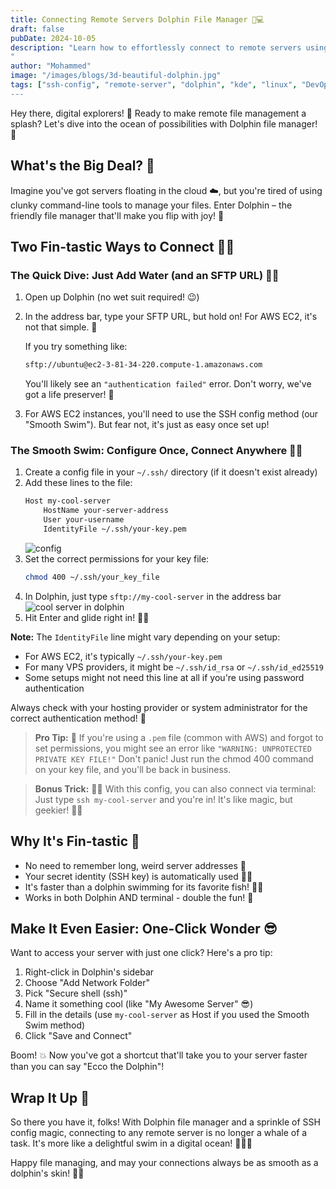 ```yaml
---
title: Connecting Remote Servers Dolphin File Manager 🐬💻
draft: false
pubDate: 2024-10-05
description: "Learn how to effortlessly connect to remote servers using Dolphin file manager. Discover two simple methods, create shortcuts, and streamline your file management process with this fun and easy guide.
"
author: "Mohammed"
image: "/images/blogs/3d-beautiful-dolphin.jpg"
tags: ["ssh-config", "remote-server", "dolphin", "kde", "linux", "DevOps]
---
```


Hey there, digital explorers! 👋 Ready to make remote file management a splash? Let's dive into the ocean of possibilities with Dolphin file manager! 🌊

## What's the Big Deal? 🤔

Imagine you've got servers floating in the cloud ☁️, but you're tired of using clunky command-line tools to manage your files. Enter Dolphin – the friendly file manager that'll make you flip with joy! 🐬

## Two Fin-tastic Ways to Connect 🏊‍♂️

### The Quick Dive: Just Add Water (and an SFTP URL) 🏄‍♂️

1. Open up Dolphin (no wet suit required! 😉)
2. In the address bar, type your SFTP URL, but hold on! For AWS EC2, it's not that simple. 🛑

   If you try something like:
   ```bash
   sftp://ubuntu@ec2-3-81-34-220.compute-1.amazonaws.com
   ```
   You'll likely see an `"authentication failed"` error. Don't worry, we've got a life preserver! 🦺

3. For AWS EC2 instances, you'll need to use the SSH config method (our "Smooth Swim"). But fear not, it's just as easy once set up!

### The Smooth Swim: Configure Once, Connect Anywhere 🧜‍♂️

1. Create a config file in your `~/.ssh/` directory (if it doesn't exist already)
2. Add these lines to the file:
   ```bash
   Host my-cool-server
       HostName your-server-address
       User your-username
       IdentityFile ~/.ssh/your-key.pem
   ```
   ![config](/images/blogs/cool-server-ssh-config.png)
3. Set the correct permissions for your key file:
   ```bash
   chmod 400 ~/.ssh/your_key_file
   ```
4. In Dolphin, just type `sftp://my-cool-server` in the address bar
   ![cool server in dolphin](/images/blogs/ssh-cool-server-dolphin.png)
5. Hit Enter and glide right in! 🏄‍♂️

**Note:** The `IdentityFile` line might vary depending on your setup:
- For AWS EC2, it's typically `~/.ssh/your-key.pem`
- For many VPS providers, it might be `~/.ssh/id_rsa` or `~/.ssh/id_ed25519`
- Some setups might not need this line at all if you're using password authentication

Always check with your hosting provider or system administrator for the correct authentication method! 🔐

> **Pro Tip:** 🧠 If you're using a `.pem` file (common with AWS) and forgot to set permissions, you might see an error like `"WARNING: UNPROTECTED PRIVATE KEY FILE!"` Don't panic! Just run the chmod 400 command on your key file, and you'll be back in business.

> **Bonus Trick:** 🎩✨ With this config, you can also connect via terminal:
Just type `ssh my-cool-server` and you're in! It's like magic, but geekier! 🧙‍♂️

## Why It's Fin-tastic 🦈

- No need to remember long, weird server addresses 🤯
- Your secret identity (SSH key) is automatically used 🕵️‍♂️
- It's faster than a dolphin swimming for its favorite fish! 🐠💨
- Works in both Dolphin AND terminal - double the fun! 🎉

## Make It Even Easier: One-Click Wonder 😎

Want to access your server with just one click? Here's a pro tip:

1. Right-click in Dolphin's sidebar
2. Choose "Add Network Folder"
3. Pick "Secure shell (ssh)"
4. Name it something cool (like "My Awesome Server" 😎)
5. Fill in the details (use `my-cool-server` as Host if you used the Smooth Swim method)
6. Click "Save and Connect"

Boom! 💥 Now you've got a shortcut that'll take you to your server faster than you can say "Ecco the Dolphin"!

## Wrap It Up 🎁

So there you have it, folks! With Dolphin file manager and a sprinkle of SSH config magic, connecting to any remote server is no longer a whale of a task. It's more like a delightful swim in a digital ocean! 🌊🏄‍♂️

Happy file managing, and may your connections always be as smooth as a dolphin's skin! 🐬✨
